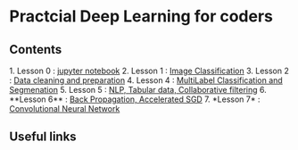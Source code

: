 = Practcial Deep Learning for coders=

== Contents==
1. Lesson 0 : [[jupyter notebook]]
2. Lesson 1 : [[Image Classification ]]
3. Lesson 2 : [[Data cleaning and preparation]]
4. Lesson 4 : [[MultiLabel Classification and Segmenation]]
5. Lesson 5 : [[NLP, Tabular data, Collaborative filtering]]
6. **Lesson 6** : [[Back Propagation, Accelerated SGD]]
7. *Lesson 7* : [[Convolutional Neural Network]]

== Useful links==
